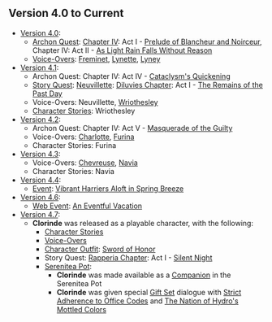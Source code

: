 {{Stub|Add in-game mentions in Furnishings, quests, and descriptions, if they exist. Add video references, such as Teasers, Trailers, Collected Miscellany and also (potentially) all Web Event appearances, Comic/Shorts appearances. External media in which a character only briefly appears but doesn't actually have anything of substance in it (e.g., the majority of Character Shorts, cameos in other characters' Character Demos) should not be added.}}
{{Lore History Intro}}

==Version 4.0 to Current==

* [[Version 4.0]]:
** [[Archon Quest]]: [[Chapter IV]]: Act I - [[Prelude of Blancheur and Noirceur]], Chapter IV: Act II - [[As Light Rain Falls Without Reason]]
** [[Clorinde/Lore#Character_Mentions|Voice-Overs]]: [[Freminet]], [[Lynette]], [[Lyney]]
* [[Version 4.1]]:
** Archon Quest: Chapter IV: Act IV - [[Cataclysm's Quickening]]
** [[Story Quest]]: [[Neuvillette]]: [[Diluvies Chapter]]: Act I - [[The Remains of the Past Day]]
** Voice-Overs: Neuvillette, [[Wriothesley]]
** [[Clorinde/Lore#Character_Mentions|Character Stories]]: Wriothesley
* [[Version 4.2]]:
** Archon Quest: Chapter IV: Act V - [[Masquerade of the Guilty]]
** Voice-Overs: [[Charlotte]], [[Furina]]
** Character Stories: Furina
* [[Version 4.3]]:
** Voice-Overs: [[Chevreuse]], [[Navia]]
** Character Stories: Navia
* [[Version 4.4]]:
** [[Event]]: [[Vibrant Harriers Aloft in Spring Breeze]]
* [[Version 4.6]]:
** [[Web Event]]: [[An Eventful Vacation]]
* [[Version 4.7]]:
** '''Clorinde''' was released as a playable character, with the following:
*** [[Clorinde/Lore|Character Stories]]
*** [[Clorinde/Voice-Overs|Voice-Overs]]
*** [[Character Outfit]]: [[Sword of Honor]]
*** Story Quest: [[Rapperia Chapter]]: Act I - [[Silent Night]]
*** [[Serenitea Pot]]:
**** '''Clorinde''' was made available as a [[Clorinde/Companion|Companion]] in the Serenitea Pot
**** '''Clorinde''' was given special [[Furnishing_Set#Gift_Sets|Gift Set]] dialogue with [[Strict Adherence to Office Codes]] and [[The Nation of Hydro's Mottled Colors]]